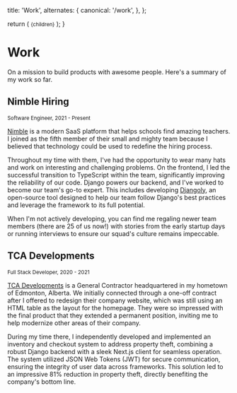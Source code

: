 
  title: 'Work',
  alternates: {
    canonical: '/work',
  },
};

  return (
    <small className="flex text-sm text-gray-500 -mt-3 mb-3">{children}</small>
  );
}

# Work

<AnimatedName />


On a mission to build products with awesome people. Here's a summary of my work so far.

## Nimble Hiring

<Small>Software Engineer, 2021 - Present</Small>

[Nimble](https://www.hirenimble.com/) is a modern SaaS platform that helps schools find amazing teachers. I joined as the fifth member of their small and mighty team because I believed that technology could be used to redefine the hiring process.

Throughout my time with them, I've had the opportunity to wear many hats and work on interesting and challenging problems. On the frontend, I led the successful transition to TypeScript within the team, significantly improving the reliability of our code. Django powers our backend, and I've worked to become our team's go-to expert. This includes developing [Djangoly](/projects/djangoly), an open-source tool designed to help our team follow Django's best practices and leverage the framework to its full potential.

When I'm not actively developing, you can find me regaling newer team members (there are 25 of us now!) with stories from the early startup days or running interviews to ensure our squad's culture remains impeccable.

## TCA Developments

<Small>Full Stack Developer, 2020 - 2021</Small>

[TCA Developments](https://www.tcadevelopments.com/) is a General Contractor headquartered in my hometown of Edmonton, Alberta. We initially connected through a one-off contract after I offered to redesign their company website, which was still using an HTML table as the layout for the homepage. They were so impressed with the final product that they extended a permanent position, inviting me to help modernize other areas of their company.

During my time there, I independently developed and implemented an inventory and checkout system to address property theft, combining a robust Django backend with a sleek Next.js client for seamless operation. The system utilized JSON Web Tokens (JWT) for secure communication, ensuring the integrity of user data across frameworks. This solution led to an impressive 81% reduction in property theft, directly benefiting the company's bottom line.
